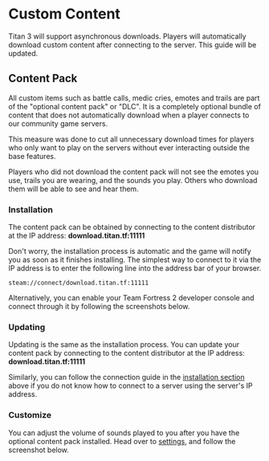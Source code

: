 
# Custom Content

<Callout type="info">
  Titan 3 will support asynchronous downloads. Players will automatically
  download custom content after connecting to the server. This guide will be
  updated.
</Callout>

## Content Pack

All custom items such as battle calls, medic cries, emotes and trails are part of the "optional content pack" or "DLC". It is a completely optional bundle of content that does not automatically download when a player connects to our community game servers.

This measure was done to cut all unnecessary download times for players who only want to play on the servers without ever interacting outside the base features.

<Callout>
  Players who did not download the content pack will not see the emotes you use,
  trails you are wearing, and the sounds you play. Others who download them will
  be able to see and hear them.
</Callout>

### Installation

The content pack can be obtained by connecting to the content distributor at the IP address: **download.titan.tf:11111**

Don't worry, the installation process is automatic and the game will notify you as soon as it finishes installing. The simplest way to connect to it via the IP address is to enter the following line into the address bar of your browser.

```text
steam://connect/download.titan.tf:11111
```

Alternatively, you can enable your Team Fortress 2 developer console and connect through it by following the screenshots below.

### Updating

Updating is the same as the installation process. You can update your content pack by connecting to the content distributor at the IP address: **download.titan.tf:11111**

Similarly, you can follow the connection guide in the [installation section](https://app.gitbook.com/@titantf/s/wiki/items/content-packs#installation) above if you do not know how to connect to a server using the server's IP address.

### Customize

You can adjust the volume of sounds played to you after you have the optional content pack installed. Head over to [settings](https://titan.tf/settings), and follow the screenshot below.
